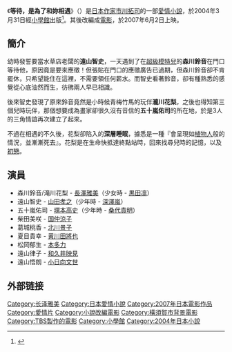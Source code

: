{{noteTA
|G1=JP Show
|T=zh-hans:等待，只为与你相遇;zh-hant:等待，是為了和妳相遇;
|1=zh-hans:等待，只为与你相遇;zh-hant:等待，是為了和妳相遇;
}}
{{Infobox Film
| name               = 等待，是为了和你相遇
| original_name      = {{lang|ja|そのときは彼によろしく}}
| image              = Sonokare.jpg
| caption            = <small>等待，是為了和妳相遇DVD封面</small>
| director           = [[平川雄一朗|平川雄一朗]]
| producer           = 
| writer             = [[市川拓司|市川拓司]]（原著）<br />[[泉吉紘|泉吉紘]]（いずみ吉紘）<br />[[石井薫|石井薫]]
| starring           = [[長澤雅美|長澤雅美]]<br />[[山田孝之|山田孝之]]<br />[[塚本高史|塚本高史]]<br />[[國仲涼子|國仲涼子]]<br />[[北川景子|北川景子]]<br />[[中村達也|中村達也]]<br />[[黄川田将也|黄川田将也]]<br />[[本多力|本多力]]<br />[[和久井映見|和久井映見]]<br />[[小日向文世|小日向文世]]
| music              = [[松谷卓|松谷卓]]
| movie_music        = [[柴咲幸|柴咲幸]]〈Prism〉
| cinematography     = [[斑目重友|斑目重友]]
| editing            = 
| production_company = 
| distributor        = [[東寶株式會社|東寶株式會社]]
| released           = {{JPN}}2007年6月2日
| runtime            = 114 min 
| country            = {{JPN}}
| language           = [[日語|日語]]
| budget             = 
| gross              = 4.6億[[日圓|日圓]]
| preceded_by        = 
| followed_by        = 
| website            = 
| amg_id             = 
| imdb_id            = 0997178
}}
《'''等待，是為了和妳相遇'''》（{{lang-ja|そのときは彼によろしく}}）是[[日本|日本]][[作家|作家]][[市川拓司|市川拓司]]的一部[[愛情小說|愛情小說]]，於2004年3月31日經[[小學館|小學館]]出版<ref>{{cite web |script-title=ja:そのときは彼によろしく |url=https://www.amazon.co.jp/%E3%81%9D%E3%81%AE%E3%81%A8%E3%81%8D%E3%81%AF%E5%BD%BC%E3%81%AB%E3%82%88%E3%82%8D%E3%81%97%E3%81%8F-%E5%B8%82%E5%B7%9D-%E6%8B%93%E5%8F%B8/dp/4093861382/ref=sr_1_1?keywords=4093861382&qid=1649139515&sr=8-1 |website=Amazon.co.jp |accessdate=2022-04-05 |language=ja}}</ref>。其後改編成[[電影|電影]]，於2007年6月2日上映。

== 簡介 ==
幼時發誓要當水草店老闆的'''遠山智史'''，一天遇到了在[[模特兒|超級模特兒]]的'''森川鈴音'''在門口等待他，原因竟是要來應徵！但張貼在門口的應徵廣告已過期，但森川鈴音卻不肯罷休，只希望能住在這裡，不需要領任何薪水。而智史看著鈴音，卻有種熟悉的感覺從心底油然而生，彷彿兩人早已相識。

後來智史發現了原來鈴音竟然是小時候青梅竹馬的玩伴'''瀧川花梨'''，之後也得知第三個兒時玩伴，那個想要成為畫家卻很久沒有音信的'''五十嵐佑司'''的所在地，於是3人的三角情誼再次建立了起來。

不過在相遇的不久後，花梨卻陷入的'''深層睡眠'''，據悉是一種『會呈現如[[植物人|植物人]]般的情況，並漸漸死去』。花梨是在生命快抵達終點站時，回來找尋兒時的記憶，以及[[初戀|初戀]]。

== 演員 ==
*森川鈴音/滝川花梨 - [[長澤雅美|長澤雅美]]（少女時 - [[黒田凛|黒田凛]]）
*遠山智史 - [[山田孝之|山田孝之]]（少年時 - [[深澤嵐|深澤嵐]]）
*五十嵐佑司 - [[塚本高史|塚本高史]]（少年時 - [[桑代貴明|桑代貴明]]）
*柴田美咲 - [[国仲涼子|国仲涼子]]
*葛城桃香 - [[北川景子|北川景子]]
*夏目貴幸 - [[黄川田將也|黄川田將也]]
*松岡郁生 - [[本多力|本多力]]
*遠山律子 - [[和久井映見|和久井映見]]
*遠山悟朗 - [[小日向文世|小日向文世]]

== 外部链接 ==

{{DEFAULTSORT:Sonotokiha kareniyorosiku}}
[[Category:长泽雅美|Category:长泽雅美]]
[[Category:日本愛情小說|Category:日本愛情小說]]
[[Category:2007年日本電影作品|Category:2007年日本電影作品]]
[[Category:愛情片|Category:愛情片]]
[[Category:小說改編電影|Category:小說改編電影]]
[[Category:橫須賀市背景電影|Category:橫須賀市背景電影]]
[[Category:TBS製作的電影|Category:TBS製作的電影]]
[[Category:小學館|Category:小學館]]
[[Category:2004年日本小說|Category:2004年日本小說]]
